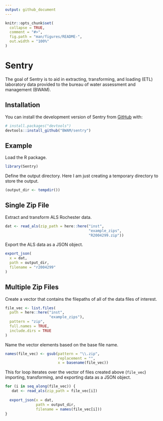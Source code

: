 ```yaml
---
output: github_document
---
```


<!-- README.md is generated from README.Rmd. Please edit that file -->

```r
knitr::opts_chunk$set(
  collapse = TRUE,
  comment = "#>",
  fig.path = "man/figures/README-",
  out.width = "100%"
)
```

# Sentry

<!-- badges: start -->
<!-- badges: end -->

The goal of Sentry is to aid in extracting, transforming, and loading (ETL) laboratory data provided to the bureau of water assessment and management (BWAM).

## Installation

You can install the development version of Sentry from [GitHub](https://github.com/) with:

``` r
# install.packages("devtools")
devtools::install_github("BWAM/sentry")
```

## Example


Load the R package.
```r
library(Sentry)
```

Define the output directory. Here I am just creating a temporary directory to store the output.
```r
(output_dir <- tempdir())
```

## Single Zip File

Extract and transform ALS Rochester data.
```r
dat <- read_als(zip_path = here::here("inst",
                                      "example_zips",
                                      "R2004299.zip"))
```

Export the ALS data as a JSON object.
```r
export_json(
  x = dat,
  path = output_dir,
  filename = "r2004299"
)
```

## Multiple Zip Files

Create a vector that contains the filepaths of all of the data files of interest.
```r
file_vec <- list.files(
  path = here::here("inst",
                    "example_zips"),
  pattern = "zip",
  full.names = TRUE,
  include.dirs = TRUE
)
```

Name the vector elements based on the base file name.
```r
names(file_vec) <- gsub(pattern = "\\.zip",
                        replacement = "",
                        x = basename(file_vec))
```

This for loop iterates over the vector of files created above (`file_vec`) importing, transforming, and exporting data as a JSON object.
```r
for (i in seq_along(file_vec)) {
   dat <- read_als(zip_path = file_vec[i])
  
  export_json(x = dat,
              path = output_dir,
              filename = names(file_vec[i]))
}
```

